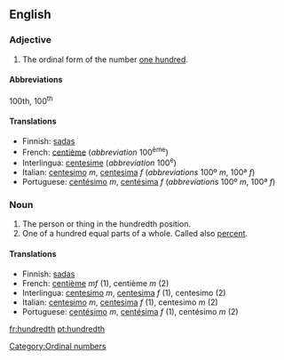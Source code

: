 ==English==

===Adjective===

# The ordinal form of the number [[hundred|one hundred]].

====Abbreviations====
100th, 100<sup>th</sup>

====Translations====

*Finnish: [[sadas]]
*French: [[centième]] (''abbreviation'' 100<sup>ème</sup>)
*Interlingua: [[centesime]] (''abbreviation'' 100<sup>e</sup>)
*Italian: [[centesimo]] ''m'', [[centesima]] ''f'' (''abbreviations'' 100º ''m'', 100ª ''f'')
*Portuguese: [[centésimo]] ''m'', [[centésima]] ''f'' (''abbreviations'' 100º ''m'', 100ª ''f'')

===Noun===

#The person or thing in the hundredth position.
#One of a hundred equal parts of a whole. Called also [[percent]].

====Translations====

*Finnish: [[sadas]]
*French: [[centième]] ''mf'' (1), centième ''m'' (2)
*Interlingua: [[centesimo]] ''m'', [[centesima]] ''f'' (1), centesimo (2)
*Italian: [[centesimo]] ''m'', [[centesima]] ''f'' (1), centesimo ''m'' (2)
*Portuguese: [[centésimo]] ''m'', [[centésima]] ''f'' (1), centésimo ''m'' (2)

[[Category:Ordinal numbers]]

[[fr:hundredth]]
[[pt:hundredth]]
